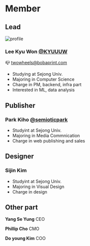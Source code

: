 # Member

## Lead

![profile](/kyuwon_profile.jpg)

### Lee Kyu Won [@KYUUUW](https://github.com/KYUUUW)

📪 twowheels@bobaprint.com

- Studying at Sejong Univ.
- Majoring in Computer Science
- Charge in PM, backend, infra part
- Interested in ML, data analysis

## Publisher

### Park Kiho [@semioticpark](https://github.com/semioticpark)

- Studyint at Sejong Univ.
- Majoring in Media Commnication
- Charge in web publishing and sales

## Designer

### Sijin Kim

- Studyint at Sejong Univ.
- Majoring in Visual Design
- Charge in design

## Other part
**Yang Se Yung** CEO

**Phillip Cho** CMO

**Do young Kim** COO